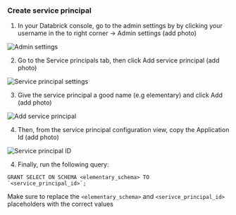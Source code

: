 ### Create service principal

1. In your Databrick console, go to the admin settings by by clicking your username in the to right corner -> Admin settings (add photo)

<img
src="https://res.cloudinary.com/diuctyblm/image/upload/f_auto,q_auto/v1/dwh/databricks/admin_settings"
alt="Admin settings"
/>

2. Go to the Service principals tab, then click Add service principal (add photo)

<img
src="https://res.cloudinary.com/diuctyblm/image/upload/f_auto,q_auto/v1/dwh/databricks/service_principals_settings"
alt="Service principal settings"
/>

3. Give the service principal a good name (e.g elementary) and click Add (add photo)

<img
src="https://res.cloudinary.com/diuctyblm/image/upload/f_auto,q_auto/v1/dwh/databricks/add_service_principal"
alt="Add service principal"
/>

4. Then, from the service principal configuration view, copy the Application Id (add photo)

<img
src="https://res.cloudinary.com/diuctyblm/image/upload/f_auto,q_auto/v1/dwh/databricks/service_principal_id"
alt="Service principal ID"
/>

4. Finally, run the following query:
```
GRANT SELECT ON SCHEMA <elementary_schema> TO `<service_principal_id>`;
```
Make sure to replace the `<elementary_schema>` and `<serivce_principal_id>` placeholders with the correct values
